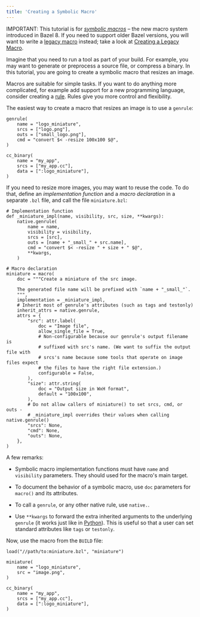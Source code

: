 ```yaml
---
title: 'Creating a Symbolic Macro'
---
```


IMPORTANT: This tutorial is for [*symbolic macros*](/versions/8.2.0/extending/macros) – the new
macro system introduced in Bazel 8. If you need to support older Bazel versions,
you will want to write a [legacy macro](/versions/8.2.0/extending/legacy-macros) instead; take
a look at [Creating a Legacy Macro](../legacy-macro-tutorial).

Imagine that you need to run a tool as part of your build. For example, you
may want to generate or preprocess a source file, or compress a binary. In this
tutorial, you are going to create a symbolic macro that resizes an image.

Macros are suitable for simple tasks. If you want to do anything more
complicated, for example add support for a new programming language, consider
creating a [rule](/versions/8.2.0/extending/rules). Rules give you more control and flexibility.

The easiest way to create a macro that resizes an image is to use a `genrule`:

```starlark
genrule(
    name = "logo_miniature",
    srcs = ["logo.png"],
    outs = ["small_logo.png"],
    cmd = "convert $< -resize 100x100 $@",
)

cc_binary(
    name = "my_app",
    srcs = ["my_app.cc"],
    data = [":logo_miniature"],
)
```

If you need to resize more images, you may want to reuse the code. To do that,
define an *implementation function* and a *macro declaration* in a separate
`.bzl` file, and call the file `miniature.bzl`:

```starlark
# Implementation function
def _miniature_impl(name, visibility, src, size, **kwargs):
    native.genrule(
        name = name,
        visibility = visibility,
        srcs = [src],
        outs = [name + "_small_" + src.name],
        cmd = "convert $< -resize " + size + " $@",
        **kwargs,
    )

# Macro declaration
miniature = macro(
    doc = """Create a miniature of the src image.

    The generated file name will be prefixed with `name + "_small_"`.
    """,
    implementation = _miniature_impl,
    # Inherit most of genrule's attributes (such as tags and testonly)
    inherit_attrs = native.genrule,
    attrs = {
        "src": attr.label(
            doc = "Image file",
            allow_single_file = True,
            # Non-configurable because our genrule's output filename is
            # suffixed with src's name. (We want to suffix the output file with
            # srcs's name because some tools that operate on image files expect
            # the files to have the right file extension.)
            configurable = False,
        ),
        "size": attr.string(
            doc = "Output size in WxH format",
            default = "100x100",
        ),
        # Do not allow callers of miniature() to set srcs, cmd, or outs -
        # _miniature_impl overrides their values when calling native.genrule()
        "srcs": None,
        "cmd": None,
        "outs": None,
    },
)
```

A few remarks:

  * Symbolic macro implementation functions must have `name` and `visibility`
    parameters. They should used for the macro's main target.

  * To document the behavior of a symbolic macro, use `doc` parameters for
    `macro()` and its attributes.

  * To call a `genrule`, or any other native rule, use `native.`.

  * Use `**kwargs` to forward the extra inherited arguments to the underlying
    `genrule` (it works just like in
    [Python](https://docs.python.org/3/tutorial/controlflow.html#keyword-arguments)).
    This is useful so that a user can set standard attributes like `tags` or
    `testonly`.

Now, use the macro from the `BUILD` file:

```starlark
load("//path/to:miniature.bzl", "miniature")

miniature(
    name = "logo_miniature",
    src = "image.png",
)

cc_binary(
    name = "my_app",
    srcs = ["my_app.cc"],
    data = [":logo_miniature"],
)
```
